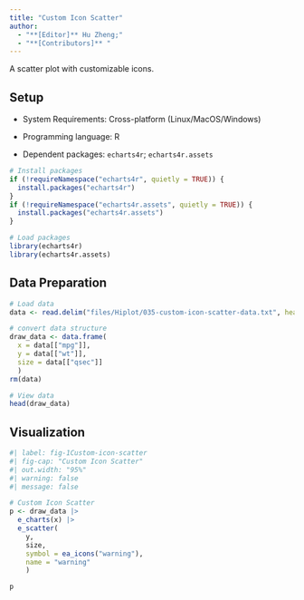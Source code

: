 ```yaml
---
title: "Custom Icon Scatter"
author:
  - "**[Editor]** Hu Zheng;"
  - "**[Contributors]** "
---
```


A scatter plot with customizable icons.

## Setup

-   System Requirements: Cross-platform (Linux/MacOS/Windows)

-   Programming language: R

-   Dependent packages: `echarts4r`; `echarts4r.assets`

```r
# Install packages
if (!requireNamespace("echarts4r", quietly = TRUE)) {
  install.packages("echarts4r")
}
if (!requireNamespace("echarts4r.assets", quietly = TRUE)) {
  install.packages("echarts4r.assets")
}

# Load packages
library(echarts4r)
library(echarts4r.assets)
```

## Data Preparation

```r
# Load data
data <- read.delim("files/Hiplot/035-custom-icon-scatter-data.txt", header = T)

# convert data structure
draw_data <- data.frame(
  x = data[["mpg"]],
  y = data[["wt"]],
  size = data[["qsec"]]
  )
rm(data)

# View data
head(draw_data)
```

## Visualization

```r
#| label: fig-1Custom-icon-scatter
#| fig-cap: "Custom Icon Scatter"
#| out.width: "95%"
#| warning: false
#| message: false

# Custom Icon Scatter
p <- draw_data |>
  e_charts(x) |>
  e_scatter(
    y,
    size,
    symbol = ea_icons("warning"),
    name = "warning"
    )

p
```

